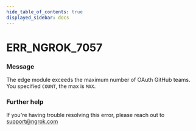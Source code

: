 ```yaml
---
hide_table_of_contents: true
displayed_sidebar: docs
---
```



# ERR_NGROK_7057

### Message
The edge module exceeds the maximum number of OAuth GitHub teams. You specified `COUNT`, the max is `MAX`.

<ErrorDetails error='err_ngrok_7057' />


### Further help
If you're having trouble resolving this error, please reach out to [support@ngrok.com](mailto:support@ngrok.com?subject=Help%20with%20ERR_NGROK_7057)

